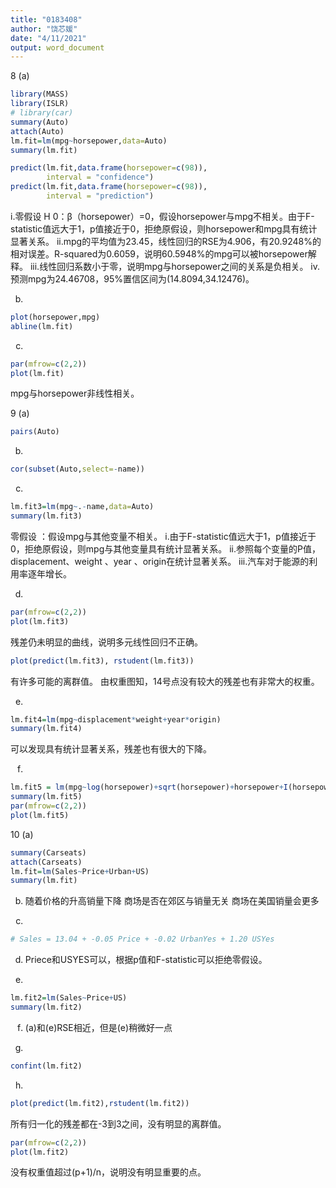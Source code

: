 ```yaml
---
title: "0183408"
author: "饶芯媛"
date: "4/11/2021"
output: word_document
---
```

8
(a)
```r
library(MASS)
library(ISLR)
# library(car)
summary(Auto)
attach(Auto)
lm.fit=lm(mpg~horsepower,data=Auto)
summary(lm.fit)

predict(lm.fit,data.frame(horsepower=c(98)),
        interval = "confidence")
predict(lm.fit,data.frame(horsepower=c(98)),
        interval = "prediction")
```
  i.零假设 H 0：β（horsepower）=0，假设horsepower与mpg不相关。由于F-statistic值远大于1，p值接近于0，拒绝原假设，则horsepower和mpg具有统计显著关系。
  ii.mpg的平均值为23.45，线性回归的RSE为4.906，有20.9248%的相对误差。R-squared为0.6059，说明60.5948%的mpg可以被horsepower解释。
  iii.线性回归系数小于零，说明mpg与horsepower之间的关系是负相关。
  iv.预测mpg为24.46708，95%置信区间为(14.8094,34.12476)。
  
(b)
```r
plot(horsepower,mpg)
abline(lm.fit)
```
(c)
```r
par(mfrow=c(2,2))
plot(lm.fit)
```
mpg与horsepower非线性相关。

9
(a)
```r
pairs(Auto)
```

(b)
```r
cor(subset(Auto,select=-name))
```

(c)
```r
lm.fit3=lm(mpg~.-name,data=Auto)
summary(lm.fit3)
```
零假设 ：假设mpg与其他变量不相关。
  i.由于F-statistic值远大于1，p值接近于0，拒绝原假设，则mpg与其他变量具有统计显著关系。
  ii.参照每个变量的P值，displacement、weight 、year 、origin在统计显著关系。
  iii.汽车对于能源的利用率逐年增长。
  
(d)
```r
par(mfrow=c(2,2))
plot(lm.fit3)
```
残差仍未明显的曲线，说明多元线性回归不正确。
```r
plot(predict(lm.fit3), rstudent(lm.fit3))
```
有许多可能的离群值。
由权重图知，14号点没有较大的残差也有非常大的权重。

(e)
```r
lm.fit4=lm(mpg~displacement*weight+year*origin)
summary(lm.fit4)
```
可以发现具有统计显著关系，残差也有很大的下降。

(f)
```r
lm.fit5 = lm(mpg~log(horsepower)+sqrt(horsepower)+horsepower+I(horsepower^2))
summary(lm.fit5)
par(mfrow=c(2,2))
plot(lm.fit5)
```


10
(a)
```r
summary(Carseats)
attach(Carseats)
lm.fit=lm(Sales~Price+Urban+US)
summary(lm.fit)
```

(b)
随着价格的升高销量下降
商场是否在郊区与销量无关
商场在美国销量会更多

(c)
```r
# Sales = 13.04 + -0.05 Price + -0.02 UrbanYes + 1.20 USYes
```

(d)
Priece和USYES可以，根据p值和F-statistic可以拒绝零假设。

(e)
```r
lm.fit2=lm(Sales~Price+US)
summary(lm.fit2)
```

(f)
(a)和(e)RSE相近，但是(e)稍微好一点

(g)
```r
confint(lm.fit2)
```

(h)
```r
plot(predict(lm.fit2),rstudent(lm.fit2))
```
所有归一化的残差都在-3到3之间，没有明显的离群值。
```r
par(mfrow=c(2,2))
plot(lm.fit2)
```
没有权重值超过(p+1)/n，说明没有明显重要的点。
